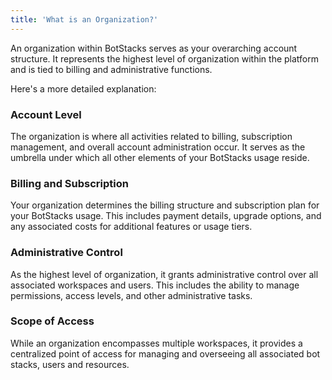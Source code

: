 ```yaml
---
title: 'What is an Organization?'
---
```


An organization within BotStacks serves as your overarching account structure. It represents the highest level of organization within the platform and is tied to billing and administrative functions. 

Here's a more detailed explanation:

### Account Level

The organization is where all activities related to billing, subscription management, and overall account administration occur. It serves as the umbrella under which all other elements of your BotStacks usage reside.

### Billing and Subscription

Your organization determines the billing structure and subscription plan for your BotStacks usage. This includes payment details, upgrade options, and any associated costs for additional features or usage tiers.

### Administrative Control

As the highest level of organization, it grants administrative control over all associated workspaces and users. This includes the ability to manage permissions, access levels, and other administrative tasks.

### Scope of Access

While an organization encompasses multiple workspaces, it provides a centralized point of access for managing and overseeing all associated bot stacks, users and resources.